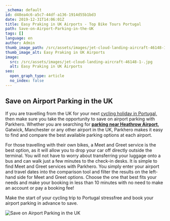 ```yaml
---
_schema: default
id: d48ea4c6-a5c7-44df-a136-1914d55b1bd3
date: 2019-12-31T14:06:01Z
title: Easy Praking in UK Airports - Top Bike Tours Portugal
path: Save-on-Airport-Parking-in-the-UK
tags: []
language: en
author: Admin
thumb_image_path: /src/assets/images/jet-cloud-landing-aircraft-46148-1-.jpg
thumb_image_alt: Easy Praking in UK Airports
image:
  src: /src/assets/images/jet-cloud-landing-aircraft-46148-1-.jpg
  alt: Easy Praking in UK Airports
seo:
  open_graph_type: article
  no_index: false
---
```

## Save on Airport Parking in the UK

If you are travelling from the UK for your next
[cycling holiday in Portugal,](https://topbiketoursportugal.com/bike-tours-in-portugal/)
then make sure you take the opportunity to save on airport parking with
Parkhero. Whether you are searching for
[**parking near Heathrow Airport,**](https://www.parkhero.co.uk/heathrow-parking)
Gatwick, Manchester or any other airport in the UK, Parkhero makes it easy to
find and compare the best available parking options at each airport.

For those travelling with their own bikes, a Meet and Greet service is the best
option, as it will allow you to drop your car off directly outside the terminal.
You will not have to worry about transferring your luggage onto a bus and can
walk just a few minutes to the check-in desks. It is simple to find Meet and
Greet services with Parkhero. You simply enter your airport and travel dates
into the comparison tool and filter the results on the left-hand side for Meet
and Greet options. Choose the one that best fits your needs and make your
booking in less than 10 minutes with no need to make an account or pay a booking
fee!

Make the start of your cycling trip to Portugal stressfree and book your airport
parking in advance to save.

![Save on Airport Parking in the UK](/src/assets/images/bigplane.png "Save on Airport Parking in the UK")